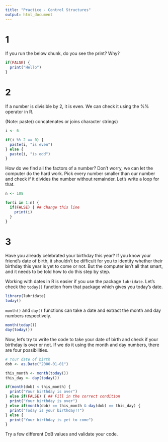 ```yaml
---
title: "Practice - Control Structures"
output: html_document
---
```


# 1

If you run the below chunk, do you see the print? Why?

```r
if(FALSE) {
  print("Hello")
}
```

# 2

If a number is divisible by 2, it is even. We can check it using the %% operator in R.

(Note: paste() concatenates or joins character strings)

```r
i <- 6

if(i %% 2 == 0) {
  paste(i, "is even")
} else {
  paste(i, "is odd")
}
```
How do we find all the factors of a number? Don't worry, we can let the computer do the hard work. Pick every number smaller than our number and check if it divides the number without remainder. Let's write a loop for that.

```r
n <- 108

for(i in 1:n) {
  if(FALSE) { ## Change this line
    print(i)
  }
}
```

# 3

Have you already celebrated your birthday this year? If you know your friend's date of birth, it shouldn't be difficult for you to identity whether their birthday this year is yet to come or not. But the computer isn't all that smart, and it needs to be told how to do this step by step. 

Working with dates in R is easier if you use the package `lubridate`. Let's check the `today()` function from that package which gives you today's date.

```r
library(lubridate)
today()
```
`month()` and `day()` functions can take a date and extract the month and day numbers respectively.

```r
month(today())
day(today())
```
Now, let's try to write the code to take your date of birth and check if your birthday is over or not. If we do it using the month and day numbers, there are four possibilities.

```r
# Your date of birth
dob <- as.Date("2000-01-01")

this_month <- month(today())
this_day <- day(today())

if(month(dob) < this_month) {
  print("Your birthday is over")
} else if(FALSE) { ## Fill in the correct condition
  print("Your birthday is over")
} else if(month(dob) == this_month & day(dob) == this_day) {
  print("Today is your birthday!!")
} else {
  print("Your birthday is yet to come")
}
```

Try a few different DoB values and validate your code.


